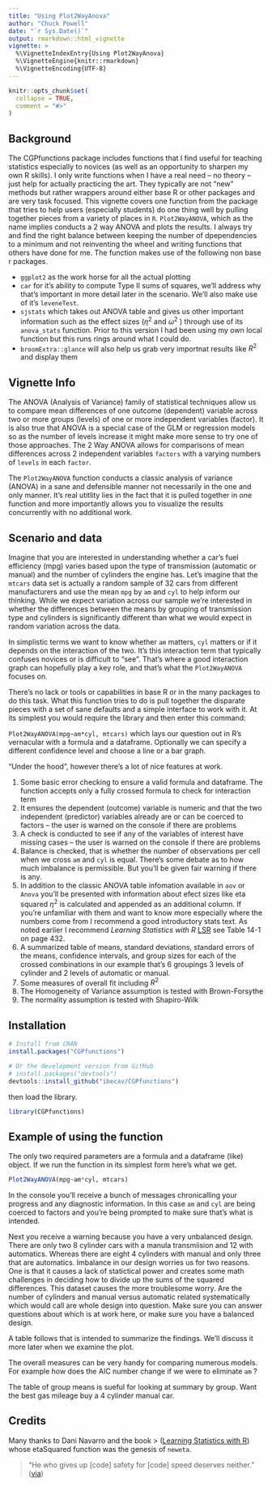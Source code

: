 ```yaml
---
title: "Using Plot2WayAnova"
author: "Chuck Powell"
date: "`r Sys.Date()`"
output: rmarkdown::html_vignette
vignette: >
  %\VignetteIndexEntry{Using Plot2WayAnova}
  %\VignetteEngine{knitr::rmarkdown}
  %\VignetteEncoding{UTF-8}
---
```


```r
knitr::opts_chunk$set(
  collapse = TRUE,
  comment = "#>"
)
```

## Background
The CGPfunctions package includes functions that I find useful for teaching
statistics especially to novices (as well as an opportunity to sharpen my own R
skills). I only write functions when I have a real need -- no theory -- just
help for actually practicing the art. They typically are not "new" methods but
rather wrappers around either base R or other packages and are very task
focused. This vignette covers one function from the package that tries to help
users (especially students) do one thing well by pulling together pieces from a
variety of places in `R`. `Plot2WayANOVA`, which as the name implies conducts a
2 way ANOVA and plots the results. I always try and find the right balance
between keeping the number of dpependencies to a minimum and not reinventing the
wheel and writing functions that others have done for me. The function makes use
of the following non base r packages.

 - `ggplot2` as the work horse for all the actual plotting 
 - `car` for it's ability to compute Type II sums of squares, we'll address why
that's important in more detail later in the scenario. We'll also make use of
it's `leveneTest`.
 - `sjstats` which takes out ANOVA table and gives us other important
information such as the effect sizes ($\eta^2$ and $\omega^2$ ) through use of
its `anova_stats` function. Prior to this version I had been using my own local
function but this runs rings around what I could do.
 - `broomExtra::glance` will also help us grab very importnat results like $R^2$
and display them

## Vignette Info

The ANOVA (Analysis of Variance) family of statistical techniques allow us to
compare mean differences of one outcome (dependent) variable across two or more
groups (levels) of one or more independent variables (factor). It is also true
that ANOVA is a special case of the GLM or regression models so as the number of
levels increase it might make more sense to try one of those approaches. The 2
Way ANOVA allows for comparisons of mean differences across 2 independent
variables `factors` with a varying numbers of `levels` in each `factor`.

The `Plot2WayANOVA` function conducts a classic analysis of variance (ANOVA) in
a sane and defensible manner not necessarily in the one and only manner. It's
real utitlity lies in the fact that it is pulled together in one function and
more importantly allows you to visualize the results concurrently with no
additional work.

## Scenario and data

Imagine that you are interested in understanding whether a car's fuel efficiency
(mpg) varies based upon the type of transmission (automatic or manual) and the
number of cylinders the engine has. Let's imagine that the `mtcars` data set is
actually a random sample of 32 cars from different manufacturers and use the
mean `mpg` by `am` and `cyl` to help inform our thinking. While we expect
variation across our sample we're interested in whether the differences between
the means by grouping of transmission type and cylinders is significantly
different than what we would expect in random variation across the data.

In simplistic terms we want to know whether `am` matters, `cyl` matters or if it
depends on the interaction of the two. It's this interaction term that typically
confuses novices or is difficult to "see". That's where a good interaction graph
can hopefully play a key role, and that's what the `Plot2WayANOVA` focuses on.

There's no lack or tools or capabilities in base R or in the many packages to do
this task. What this function tries to do is pull together the disparate pieces
with a set of sane defaults and a simple interface to work with it. At its
simplest you would require the library and then enter this command:

`Plot2WayANOVA(mpg~am*cyl, mtcars)` which lays our question out in R's
vernacular with a formula and a dataframe. Optionally we can specify a different
confidence level and choose a line or a bar graph.

"Under the hood", however there's a lot of nice features at work.

 1. Some basic error checking to ensure a valid formula and dataframe. The
   function accepts only a fully crossed formula to check for interaction term 
 1. It ensures the dependent (outcome) variable is numeric and that the two
   independent (predictor) variables already are or can be coerced to factors – the
   user is warned on the console if there are problems 
 1. A check is conducted to see if any of the variables of interest have missing
cases – the user is warned on the console if there are problems
 1. Balance is checked, that is whether the number of observations per cell
 when we cross `am` and `cyl` is equal. There's some debate as to how much
 imbalance is permissible. But you'll be given fair warning if there is any.
 1. In addition to the classic ANOVA table infomation available in `aov` or
`Anova` you'll be presented with information about efect sizes like eta squared
$\eta^2$ is calculated and appended as an additional column. If you're
unfamiliar with them and want to know more especially where the numbers come
from I recommend a good introductory stats text. As noted earlier I recommend
*Learning Statistics with R*
[LSR](http://dj-navarro.appspot.com/lsr/lsr-0.5.1.pdf) see Table 14-1 on page 432.
 1. A summarized table of means, standard deviations, standard errors of the
means, confidence intervals, and group sizes for each of the crossed
combinations in our example that's 6 groupings 3 levels of cylinder and 2 levels
of automatic or manual.
 1. Some measures of overall fit including $R^2$
 1. The Homogeneity of Variance assumption is tested with Brown-Forsythe 
 1. The normality assumption is tested with Shapiro-Wilk

## Installation

```r
# Install from CRAN
install.packages("CGPfunctions")

# Or the development version from GitHub
# install.packages("devtools")
devtools::install_github("ibecav/CGPfunctions")
```

then load the library.

```r
library(CGPfunctions)
```

## Example of using the function

The only two required parameters are a formula and a dataframe (like) object. If
we run the function in its simplest form here's what we get.

```r
Plot2WayANOVA(mpg~am*cyl, mtcars)
```

In the console you'll receive a bunch of messages chronicalling your progress
and any diagnostic information. In this case `am` and `cyl` are being coerced to
factors and you're being prompted to make sure that's what is intended. 

Next you receive a warning because you have a very unbalanced design. There are
only two 8 cylinder cars with a manula transmiision and 12 with automatics.
Whereas there are eight 4 cylinders with manual and only three that are
automatics. Imbalance in our design worries us for two reasons. One is that it
causes a lack of statictical power and creates some math challenges in deciding
how to divide up the sums of the squared differences. This dataset causes the
more troublesome worry. Are the number of cylinders and manual versus automatic
related systematically which would call are whole design into question.  Make sure
you can answer questions about which is at work here, or make sure you have a 
balanced design.

A table follows that is intended to summarize the findings.  We'll discuss it 
more later when we examine the plot.

The overall measures can be very handy for comparing numerous models. For example
how does the AIC number change if we were to eliminate `am` ?

The table of group means is sueful for looking at summary by group.  Want the best 
gas mileage buy a 4 cylinder manual car.





## Credits

Many thanks to Dani Navarro and the book > ([Learning Statistics with
R](http://www.compcogscisydney.com/learning-statistics-with-r.html)) whose
etaSquared function was the genesis of `neweta`.

> "He who gives up [code] safety for [code] speed deserves neither."
([via](https://twitter.com/hadleywickham/status/504368538874703872))

